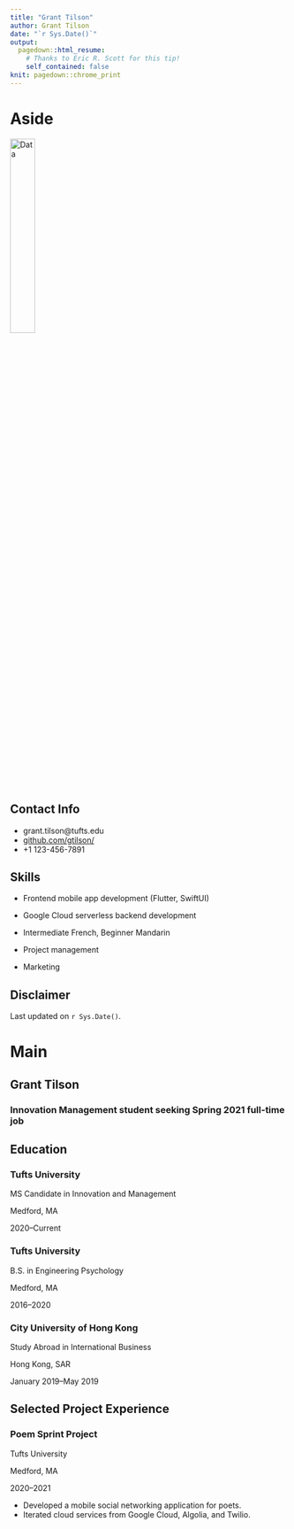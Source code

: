 ```yaml
---
title: "Grant Tilson"
author: Grant Tilson
date: "`r Sys.Date()`"
output:
  pagedown::html_resume:
    # Thanks to Eric R. Scott for this tip! 
    self_contained: false
knit: pagedown::chrome_print
---
```


Aside
================================================================================


![Data](data_icon.png){width=30%}
<!-- ![Data](`r here::here("data_icon.png")`) -->



Contact Info {#contact}
--------------------------------------------------------------------------------

- <i class="fa fa-envelope"></i>grant.tilson@tufts.edu
- <i class="fa fa-github"></i> [github.com/gtilson/](https://github.com/gtilson/)
- <i class="fa fa-phone"></i> +1 123-456-7891


Skills {#skills}
--------------------------------------------------------------------------------

- Frontend mobile app development (Flutter, SwiftUI) 

- Google Cloud serverless backend development

- Intermediate French, Beginner Mandarin

- Project management

- Marketing




Disclaimer {#disclaimer}
--------------------------------------------------------------------------------

<!--This resume was made with the R package [**pagedown**](https://github.com/rstudio/pagedown).-->

Last updated on `r Sys.Date()`.



Main
================================================================================

Grant Tilson {#title}
--------------------------------------------------------------------------------

### Innovation Management student seeking Spring 2021 full-time job


Education {data-icon=graduation-cap data-concise=true}
--------------------------------------------------------------------------------

### Tufts University

MS Candidate in Innovation and Management

Medford, MA

2020--Current


### Tufts University

B.S. in Engineering Psychology

Medford, MA

2016--2020


### City University of Hong Kong

Study Abroad in International Business

Hong Kong, SAR

January 2019--May 2019




Selected Project Experience {data-icon=chalkboard-teacher}
--------------------------------------------------------------------------------

### Poem Sprint Project

Tufts University

Medford, MA

2020--2021

<!--::: concise-->
- Developed a mobile social networking application for poets.
- Iterated cloud services from Google Cloud, Algolia, and Twilio.
<!--:::-->






